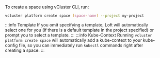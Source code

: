 To create a space using vCluster CLI, run:
```bash
vcluster platform create space [space-name] --project my-project
```

:::info Template
If you omit specifying a template, Loft will automatically select one for you (if there is a default template in the project specified) or prompt you to select a template.
:::
:::info Kube-Context
Running `vcluster platform create space` will automatically add a kube-context to your kube-config file, so you can immediately run `kubectl` commands right after creating a space.
:::
